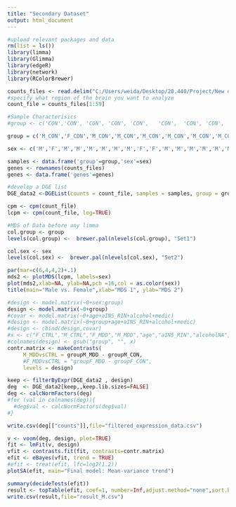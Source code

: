 ---
title: "Secondary Dataset"
output: html_document
---

```{r}
#upload relevant packages and data
rm(list = ls())
library(limma)
library(Glimma)
library(edgeR)
library(network)
library(RColorBrewer)

counts_files <- read.delim("C:/Users/weida/Desktop/20.440/Project/New data/GSE101521_totalRNA_counts.txt",row.names=1)
#specify what region of the brain you want to analyze
count_file = counts_files[1:59]
```

```{r}
#Sample Characterisics
#group <- c('CON','CON', 'CON',	'CON', 'CON',	'CON',	'CON', 'CON', 'CON)', 'MDD-S',	'CON',	'CON',	'CON',	'CON', 'MDD-S',	'MDD-S', 'CON', 'MDD-S', 'MDD-S', 'MDD-S',	'MDD-S',	'MDD-S',	'MDD-S',	'MDD-S','CON','MDD-S','CON', 'MDD-S','CON','CON','MDD-S','CON','CON','CON','MDD','MDD','MDD','MDD-S','CON','MDD',	'MDD-S','CON', 'CON',	'CON', 'MDD',	'CON','MDD','MDD-S','MDD', 'MDD-S', 'MDD-S', 'CON', 'MDD','MDD-S','MDD-S', 'MDD-S','MDD','CON','CON')

group = c('M_CON','F_CON','M_CON','M_CON','M_CON','M_CON','M_CON','M_CON','F_CON','F_MDD_S','M_CON','M_CON','M_CON','M_CON','M_MDD_S','M_MDD_S','M_CON','M_MDD_S','F_MDD_S','M_MDD_S','F_MDD_S','F_MDD_S','M_MDD_S','M_MDD_S','M_CON','M_MDD_S','M_CON','F_MDD_S','M_CON','M_CON','M_MDD_S','M_CON','M_CON','F_CON','M_MDD','M_MDD','M_MDD','M_MDD_S','M_CON','M_MDD','M_MDD_S','F_CON','M_CON','M_CON','M_MDD','M_CON','M_MDD','F_MDD_S','F_MDD','M_MDD_S','M_MDD_S','F_CON','F_MDD','F_MDD_S','F_MDD_S','M_MDD_S','F_MDD','M_CON','F_CON')

sex <- c('M','F','M','M','M','M','M','M','F','F','M','M','M','M','M','M','M','M','F','M','F','F', 'M', 'M', 'M', 'M', 'M', 'F', 'M', 'M', 'M', 'M', 'M', 'F', 'M', 'M', 'M', 'M', 'M','M','M','F','M','M','M','M','M','F','F','M','M','F','F','F','F','M','F','M','F')

samples <- data.frame('group'=group,'sex'=sex)
genes <- rownames(counts_files)
genes <- data.frame('genes'=genes)
```

```{r}
#develop a DGE list
DGE_data2 <-DGEList(counts = count_file, samples = samples, group = group, genes = genes, remove.zeros = TRUE)
```
```{r}
cpm <- cpm(count_file)
lcpm <- cpm(count_file, log=TRUE)
```

```{r}
#MDS of Data before any limma
col.group <- group
levels(col.group) <-  brewer.pal(nlevels(col.group), "Set1")

col.sex <- sex
levels(col.sex) <-  brewer.pal(nlevels(col.sex), "Set2")

par(mar=c(6,4,4,2)+.1)
mds2 <- plotMDS(lcpm, labels=sex)
plot(mds2,xlab=NA, ylab=NA,pch =16,col = as.color(sex))
title(main="Male vs. Female",xlab="MDS 1", ylab="MDS 2")
```
```{r}
#design <- model.matrix(~0+sex:group)
design <- model.matrix(~0+group)
#covar <- model.matrix(~0+age+aINS_RIN+alcohol+medic)
#design <- model.matrix(~0+group+age+aINS_RIN+alcohol+medic)
#design <- cbind(design,covar)
#x <- c("F_CTRL","M_CTRL","F_MDD","M_MDD","age","aINS_RIN","alcoholNA","alcoholno","alcoholNo","alcoholyes", "medicno","medicyes")
#colnames(design) <- gsub("group", "", x)
contr.matrix <- makeContrasts(
     M_MDDvsCTRL = groupM_MDD - groupM_CON, 
     #F_MDDvsCTRL = "groupF_MDD - groupF_CON", 
     levels = design)
```

```{r}
keep <- filterByExpr(DGE_data2 , design) 
deg  <- DGE_data2[keep,,keep.lib.sizes=FALSE]
deg <- calcNormFactors(deg)
#for (val in colnames(deg)){
  #deg$val <- calcNormFactors(deg$val)
#}
```

```{r}
write.csv(deg[["counts"]],file="filtered_expression_data.csv")
```

```{r}
v <- voom(deg, design, plot=TRUE)
fit <- lmFit(v, design)
vfit <- contrasts.fit(fit, contrasts=contr.matrix)
efit <- eBayes(vfit, trend = TRUE)
#efit <- treat(efit, lfc=log2(1.2))
plotSA(efit, main="Final model: Mean-variance trend")

```

```{r}
summary(decideTests(efit))
result <- topTable(efit, coef=1, number=Inf,adjust.method="none",sort.by="logFC", p.value=0.05, confint=FALSE)
write.csv(result,file="result_M.csv")
```

